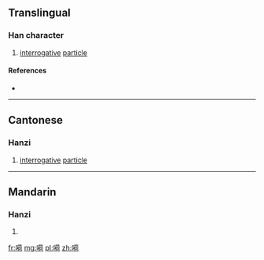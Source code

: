 {{also|呵}}
==Translingual==

===Han character===
{{Han char|rn=30|rad=口|as=10|sn=13|four=|canj=口廿人口 (RTOR), X口廿人口 (XRTOR)|ids=⿰口荷}}

# {{context|Cantonese|lang=mul}} [[interrogative]] [[particle]]

====References====
* {{Han ref|kx=0206.201|hdz=10665.080|uh=55EC|ud=21996}}

----

==Cantonese==

===Hanzi===
{{yue-hanzi|jyut=[[ho2]]|y=ho2}}

# [[interrogative]] [[particle]]

----

==Mandarin==

===Hanzi===
{{cmn-hanzi|pin=[[hē]] ([[he1]])|wg=ho<sup>1</sup>}}

# {{defn|lang=cmn|sort=口10}}

[[fr:嗬]]
[[mg:嗬]]
[[pl:嗬]]
[[zh:嗬]]